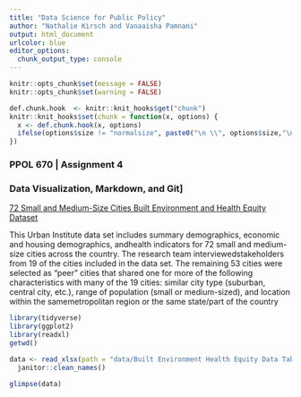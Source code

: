 ```yaml
---
title: "Data Science for Public Policy"
author: "Nathalie Kirsch and Vanaaisha Pamnani"
output: html_document
urlcolor: blue
editor_options: 
  chunk_output_type: console
---
```


```r
knitr::opts_chunk$set(message = FALSE)
knitr::opts_chunk$set(warning = FALSE)
```

```r
def.chunk.hook  <- knitr::knit_hooks$get("chunk")
knitr::knit_hooks$set(chunk = function(x, options) {
  x <- def.chunk.hook(x, options)
  ifelse(options$size != "normalsize", paste0("\n \\", options$size,"\n\n", x, "\n\n \\normalsize"), x)
})
```

### PPOL 670 | Assignment 4
### Data Visualization, Markdown, and Git]

[72 Small and Medium-Size Cities Built Environment and Health Equity Dataset](https://datacatalog.urban.org/dataset/72-small-and-medium-size-cities-built-environment-and-health-equity-dataset)

This Urban Institute data set includes summary demographics, economic and 
housing demographics, andhealth indicators for 72 small and medium-size cities
across the country. The research team interviewedstakeholders from 19 of the 
cities included in the data set. The remaining 53 cities were selected as “peer”
cities that shared one for more of the following characteristics with many of 
the 19 cities: similar city type (suburban, central city, etc.), range of 
population (small or medium-sized), and location within the samemetropolitan
region or the same state/part of the country

```r
library(tidyverse)
library(ggplot2)
library(readxl)
getwd()
```


```r
data <- read_xlsx(path = "data/Built Environment Health Equity Data Table.xlsx", sheet = "City data", range = "A2:AU72") %>%
  janitor::clean_names()

glimpse(data)
```

```r




```



